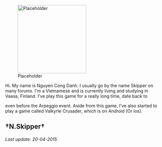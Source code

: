 [[File:Placeholder|thumb|220px]]

Hi. My name is Nguyen Cong Danh. I usually go by the name Skipper on many forums. I'm a Vietnamese and is currently living and studying in Vaasa, Finland. I've play this game for a really long time, date back to

even before the Arpeggio event. Aside from this game, I've also started to play a game called Valkyrie Crusader, which is on Android (Or ios).

==†N.Skipper†==

====== ''Last update: 20-04-2015'' ======
{{HQ-Dechi|bucket = 761|torch = 1180|devmat = 1057|screw = 6|medal = 8|blueprint = 3|mamiya = 8|irako = 10|repair = 16|goddess = 3|fuel = 167316|ammo = 10474|steel = 173399|box = 56489|coins = 25000}}